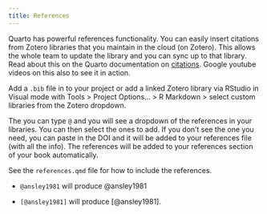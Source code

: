 ```yaml
---
title: References
---
```


Quarto has powerful references functionality. You can easily insert citations from Zotero libraries that you maintain in the cloud (on Zotero). This allows the whole team to update the library and you can sync up to that library. Read about this on the Quarto documentation on [citations](https://quarto.org/docs/visual-editor/technical.html#citations). Google youtube videos on this also to see it in action.

Add a `.bib` file in to your project or add a linked Zotero library via RStudio in Visual mode with Tools \> Project Options... \> R Markdown \> select custom libraries from the Zotero dropdown.

The you can type `@` and you will see a dropdown of the references in your libraries. You can then select the ones to add. If you don't see the one you need, you can paste in the DOI and it will be added to your references file (with all the info). The references will be added to your references section of your book automatically.

See the `references.qmd` file for how to include the references.

-   `@ansley1981` will produce @ansley1981

-   `[@ansley1981]` will produce [@ansley1981].
